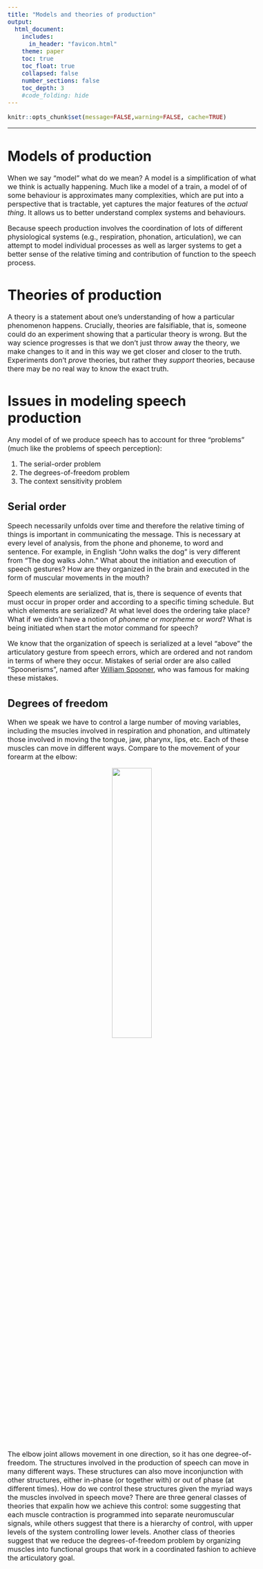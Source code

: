 ```yaml
---
title: "Models and theories of production"
output:
  html_document:
    includes:
      in_header: "favicon.html"
    theme: paper
    toc: true
    toc_float: true
    collapsed: false
    number_sections: false
    toc_depth: 3
    #code_folding: hide
---
```

<style type="text/css">
  body{
  font-size: 12pt;
}
</style>

```r
knitr::opts_chunk$set(message=FALSE,warning=FALSE, cache=TRUE)
```

----

# Models of production
 
 When we say "model" what do we mean? A model is a simplification of what we think is actually happening. Much like a model of a train, a model of of some behaviour is approximates many complexities, which are put into a perspective that is tractable, yet captures the major features of the *actual thing*. It allows us to better understand complex systems and behaviours.

Because speech production involves the coordination of lots of different physiological systems (e.g., respiration, phonation, articulation), we can attempt to model individual processes as well as larger systems to get a better sense of the relative timing and contribution of function to the speech process.

# Theories of production

A theory is a statement about one's understanding of how a particular phenomenon happens. Crucially, theories are falsifiable, that is, someone could do an experiment showing that a particular theory is wrong. But the way science progresses is that we don't just throw away the theory, we make changes to it and in this way we get closer and closer to the truth. Experiments don't *prove* theories, but rather they *support* theories, because there may be no real way to know the exact truth. 

# Issues in modeling speech production

Any model of of we produce speech has to account for three "problems" (much like the problems of speech perception):

1. The serial-order problem
2. The degrees-of-freedom problem
3. The context sensitivity problem

## Serial order

Speech necessarily unfolds over time and therefore the relative timing of things is important in communicating the message. This is necessary at every level of analysis, from the phone and phoneme, to word and sentence. For example, in English "John walks the dog" is very different from "The dog walks John." What about the initiation and execution of speech gestures? How are they organized in the brain and executed in the form of muscular movements in the mouth?

Speech elements are serialized, that is, there is sequence of events that must occur in proper order and according to a specific timing schedule. But which elements are serialized? At what level does the ordering take place? What if we didn't have a notion of *phoneme* or *morpheme* or *word*? What is being initiated when start the motor command for speech?

We know that the organization of speech is serialized at a level "above" the articulatory gesture from speech errors, which are ordered and not random in terms of where they occur. Mistakes of serial order are also called "Spoonerisms", named after [William Spooner](https://en.wikipedia.org/wiki/William_Archibald_Spooner), who was famous for making these mistakes. 

## Degrees of freedom

When we speak we have to control a large number of moving variables, including the msucles involved in respiration and phonation, and ultimately those involved in moving the tongue, jaw, pharynx, lips, etc. Each of these muscles can move in different ways. Compare to the movement of your forearm at the elbow:

<p align="center">
  <img src="images/elbow-flexion-gif-biceps.gif" width="40%" height="40%">
</p>

The elbow joint allows movement in one direction, so it has one degree-of-freedom. The structures involved in the production of speech can move in many different ways. These structures can also move inconjunction with other structures, either in-phase (or together with) or out of phase (at different times). How do we control these structures given the myriad ways the muscles involved in speech move? There are three general classes of theories that expalin how we achieve this control: some suggesting that each muscle contraction is programmed into separate neuromuscular signals, while others suggest that there is a hierarchy of control, with upper levels of the system controlling lower levels. Another class of theories suggest that we reduce the degrees-of-freedom problem by organizing muscles into functional groups that work in a coordinated fashion to achieve the articulatory goal. 
